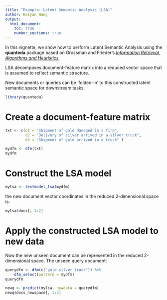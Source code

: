 ```yaml
---
title: "Example: Latent Semantic Analysis (LSA)"
author: Haiyan Wang
output: 
  html_document:
    toc: true
    number_sections: true
---
```


In this vignette, we show how to perform Latent Semantic Analysis using the **quanteda** package based on Grossman and Frieder's  [*Information Retrieval, Algorithms and Heuristics*](http://www1.se.cuhk.edu.hk/%7Eseem5680/lecture/LSI-Eg.pdf).

LSA decomposes document-feature matrix into a reduced vector space that is assumed to reflect semantic structure.

New documents or queries can be 'folded-in' to this constructed latent semantic space for downstream tasks. 

```r
library(quanteda)
```

# Create a document-feature matrix

```r
txt <- c(d1 = "Shipment of gold damaged in a fire",
         d2 = "Delivery of silver arrived in a silver truck",
         d3 = "Shipment of gold arrived in a truck" )

mydfm <- dfm(txt)
mydfm
```

# Construct the LSA model
```r
mylsa <- textmodel_lsa(mydfm)
```

 the new document vector coordinates in the reduced 2-dimensional space is:
```r
mylsa$docs[, 1:2]
```

# Apply the constructed LSA model to new data
Now the new unseen document can be represented in the reduced 2-dimensional space.
The unseen query document:
```r
querydfm <- dfm(c("gold silver truck")) %>%
    dfm_select(pattern = mydfm)
querydfm
```
```r
newq <- predict(mylsa, newdata = querydfm)
newq$docs_newspace[, 1:2]
```
